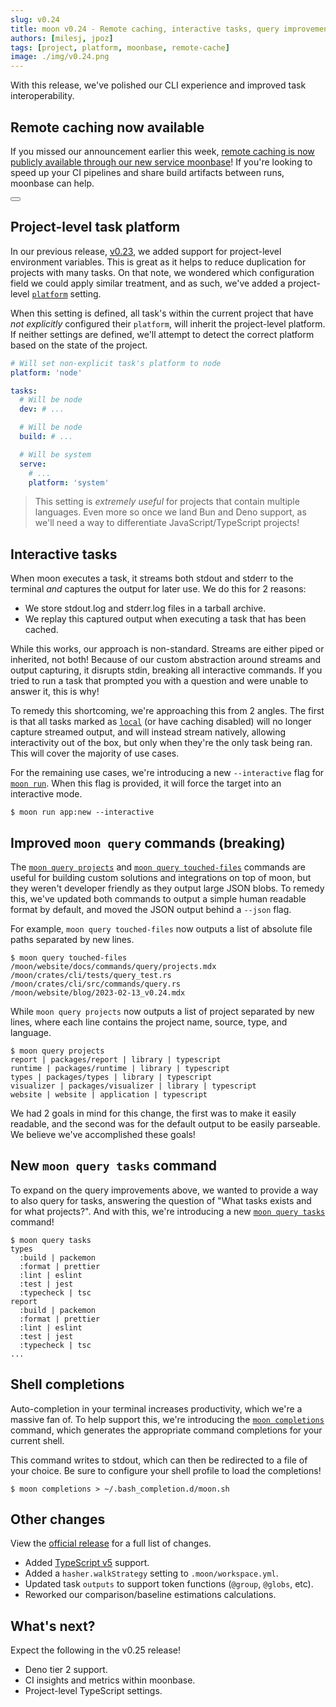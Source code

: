 ```yaml
---
slug: v0.24
title: moon v0.24 - Remote caching, interactive tasks, query improvements, and more
authors: [milesj, jpoz]
tags: [project, platform, moonbase, remote-cache]
image: ./img/v0.24.png
---
```



With this release, we've polished our CLI experience and improved task interoperability.

<!--truncate-->

## Remote caching now available

If you missed our announcement earlier this week,
[remote caching is now publicly available through our new service moonbase](/blog/moonbase)! If
you're looking to speed up your CI pipelines and share build artifacts between runs, moonbase can
help.

<div class="flex justify-center">
  <Button label="Try moonbase for free!" href="https://moonrepo.app" size="lg" />
</div>

## Project-level task platform

In our previous release, [v0.23](./v0.23#project-level-environment-variables), we added support for
project-level environment variables. This is great as it helps to reduce duplication for projects
with many tasks. On that note, we wondered which configuration field we could apply similar
treatment, and as such, we've added a project-level [`platform`](/docs/config/project#platform)
setting.

When this setting is defined, all task's within the current project that have _not explicitly_
configured their `platform`, will inherit the project-level platform. If neither settings are
defined, we'll attempt to detect the correct platform based on the state of the project.

```yaml title="<project>/moon.yml"
# Will set non-explicit task's platform to node
platform: 'node'

tasks:
  # Will be node
  dev: # ...

  # Will be node
  build: # ...

  # Will be system
  serve:
    # ...
    platform: 'system'
```

> This setting is _extremely useful_ for projects that contain multiple languages. Even more so once
> we land Bun and Deno support, as we'll need a way to differentiate JavaScript/TypeScript projects!

## Interactive tasks

When moon executes a task, it streams both stdout and stderr to the terminal _and_ captures the
output for later use. We do this for 2 reasons:

- We store stdout.log and stderr.log files in a tarball archive.
- We replay this captured output when executing a task that has been cached.

While this works, our approach is non-standard. Streams are either piped or inherited, not both!
Because of our custom abstraction around streams and output capturing, it disrupts stdin, breaking
all interactive commands. If you tried to run a task that prompted you with a question and were
unable to answer it, this is why!

To remedy this shortcoming, we're approaching this from 2 angles. The first is that all tasks marked
as [`local`](/docs/config/project#local) (or have caching disabled) will no longer capture streamed
output, and will instead stream natively, allowing interactivity out of the box, but only when
they're the only task being ran. This will cover the majority of use cases.

For the remaining use cases, we're introducing a new `--interactive` flag for
[`moon run`](/docs/commands/run). When this flag is provided, it will force the target into an
interactive mode.

```shell
$ moon run app:new --interactive
```

## Improved `moon query` commands (breaking)

The [`moon query projects`](/docs/commands/query/projects) and
[`moon query touched-files`](/docs/commands/query/touched-files) commands are useful for building
custom solutions and integrations on top of moon, but they weren't developer friendly as they output
large JSON blobs. To remedy this, we've updated both commands to output a simple human readable
format by default, and moved the JSON output behind a `--json` flag.

For example, `moon query touched-files` now outputs a list of absolute file paths separated by new
lines.

```
$ moon query touched-files
/moon/website/docs/commands/query/projects.mdx
/moon/crates/cli/tests/query_test.rs
/moon/crates/cli/src/commands/query.rs
/moon/website/blog/2023-02-13_v0.24.mdx
```

While `moon query projects` now outputs a list of project separated by new lines, where each line
contains the project name, source, type, and language.

```
$ moon query projects
report | packages/report | library | typescript
runtime | packages/runtime | library | typescript
types | packages/types | library | typescript
visualizer | packages/visualizer | library | typescript
website | website | application | typescript
```

We had 2 goals in mind for this change, the first was to make it easily readable, and the second was
for the default output to be easily parseable. We believe we've accomplished these goals!

## New `moon query tasks` command

To expand on the query improvements above, we wanted to provide a way to also query for tasks,
answering the question of "What tasks exists and for what projects?". And with this, we're
introducing a new [`moon query tasks`](/docs/commands/query/tasks) command!

```
$ moon query tasks
types
  :build | packemon
  :format | prettier
  :lint | eslint
  :test | jest
  :typecheck | tsc
report
  :build | packemon
  :format | prettier
  :lint | eslint
  :test | jest
  :typecheck | tsc
...
```

## Shell completions

Auto-completion in your terminal increases productivity, which we're a massive fan of. To help
support this, we're introducing the [`moon completions`](/docs/commands/completions) command, which
generates the appropriate command completions for your current shell.

This command writes to stdout, which can then be redirected to a file of your choice. Be sure to
configure your shell profile to load the completions!

```shell
$ moon completions > ~/.bash_completion.d/moon.sh
```

## Other changes

View the
[official release](https://github.com/moonrepo/moon/releases/tag/%40moonrepo%2Fcli%400.24.0) for a
full list of changes.

- Added [TypeScript v5](https://devblogs.microsoft.com/typescript/announcing-typescript-5-0-beta/)
  support.
- Added a `hasher.walkStrategy` setting to `.moon/workspace.yml`.
- Updated task `outputs` to support token functions (`@group`, `@globs`, etc).
- Reworked our comparison/baseline estimations calculations.

## What's next?

Expect the following in the v0.25 release!

- Deno tier 2 support.
- CI insights and metrics within moonbase.
- Project-level TypeScript settings.
